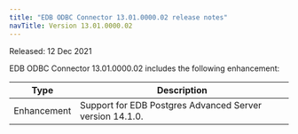 ```yaml
---
title: "EDB ODBC Connector 13.01.0000.02 release notes"
navTitle: Version 13.01.0000.02
---
```


Released: 12 Dec 2021

EDB ODBC Connector 13.01.0000.02 includes the following enhancement:

| Type           | Description                                              |
| -------------- | -------------------------------------------------------- | 
| Enhancement    | Support for EDB Postgres Advanced Server version 14.1.0. |